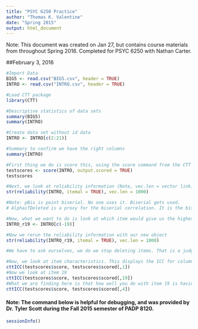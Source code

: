 ```yaml
---
title: "PSYC 6250 Practice"
author: "Thomas K. Valentine"
date: "Spring 2015"
output: html_document
---
```


Note: This document was created on Jan 27, but contains course materials from throughout Spring 2016. Completed for PSYC 6250 with Nathan Carter.

##February 3, 2016
```r
#Import Data
BIG5 <- read.csv("BIG5.csv", header = TRUE)
INTRO <- read.csv("INTRO.csv", header = TRUE)

#Load CTT package
library(CTT)

#Descriptive statistics of data sets
summary(BIG5)
summary(INTRO)

#Create data set without id data
INTRO <- INTRO[c(2:21)]

#Summary to confirm we have the right columns
summary(INTRO)

#First thing we do is score this, using the score command from the CTT package
testscores <- score(INTRO, output.scored = TRUE)
testscores

#Next, we look at reliability information (Note, vec.len = vector link)
str(reliability(INTRO, itemal = TRUE), vec.len = 1000)

#Note: pBis is point biserial. No one uses it. Biserial gets used.
# AlphaifDeleted is a proxy for the biserial correlation. It is the biserial with the item deleted. Proxy for the corrected item-to-total

#Now, what we want to do is look at which item would give us the highest alpha if deleted. Item 19 if deleted has the highest correlation (.756) and has smallest biserial (.0636). Item mean  = .378. Difficulty = .622. (1 - the item mean) To go for maximum reliability, we are going to delete this item.
INTRO_r19 <- INTRO[c(-19)]

#Now we rerun the reliability information with our new object
str(reliability(INTRO_r19, itemal = TRUE), vec.len = 1000)

#We have to ask ourselves, we do we stop deleting items. That is a judgement call. Some say an increase in .05, some say an increase in .025. What it really comes down is how many items you have, how many items you need, and what type of improvement you get. In general, consider the .05 cut off. We need to consider the practical considerations, but if we get big bumps in coefficient alpha we are going to delete the item.

#Now, we look at item characteristics. This displays the ICC for column 1
cttICC(testscores$score, testscores$scored[,1])
#Now we look at item 19
cttICC(testscores$score, testscores$scored[,19])
#What we are finding here is that how well you do with item 19 is having little to do with how you do with the rest of the items. We are going to delete it. If the item mean was .05 but the ones who got it correct had done so by chance. There is a very important detective aspect to this work. 
cttICC(testscores$score, testscores$scored[,4])

```






#### Note: The command below is helpful for debugging, and was provided by Dr. Tyler Scott during the Fall 2015 semester of PADP 8120.

```r
sessionInfo()
```

